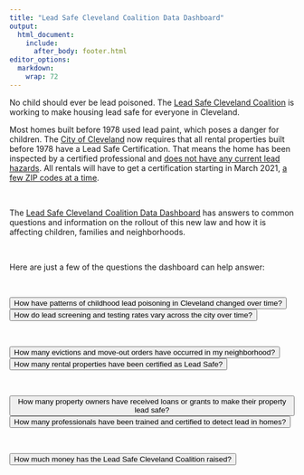 ```yaml
---
title: "Lead Safe Cleveland Coalition Data Dashboard"
output: 
  html_document: 
    include: 
      after_body: footer.html
editor_options: 
  markdown: 
    wrap: 72
---
```





No child should ever be lead poisoned. The [Lead Safe Cleveland Coalition](https://leadsafecle.org) is working to make housing lead safe for everyone in Cleveland. 


Most homes built before 1978 used lead paint, which poses a danger for children. The [City of Cleveland](https://cityofcleveland.legistar.com/LegislationDetail.aspx?ID=3971384&GUID=55AA3B1D-224B-41FD-B228-FC528D10269C&Options=ID%7CText%7C&Search=lead) now requires that all rental properties built before 1978 have a Lead Safe Certification. That means the home has been inspected by a certified professional and [does not have any current lead hazards](https://leadsafecle.org/6steps). All rentals will have to get a certification starting in March 2021, [a few ZIP codes at a time](https://leadsafecle.org/zip-code-groupings).

<br>

The [Lead Safe Cleveland Coalition Data Dashboard](https://cwru-urb-pov.shinyapps.io/lead_flexdashboard_blank_3_30_2021/) has answers to common questions and information on the rollout of this new law and how it is affecting children, families and neighborhoods. 

<br>

Here are just a few of the questions the dashboard can help answer:

<br>

<div class="btn-group">
<a href="https://cwru-urb-pov.shinyapps.io/lead_flexdashboard_blank_3_30_2021/#section-baseline"><button id="q1" value="q1">How have patterns of childhood lead poisoning in Cleveland changed over time?</button></a>
<a href="https://cwru-urb-pov.shinyapps.io/lead_flexdashboard_blank_3_30_2021/#section-implementation-and-monitoring"><button id="q2" value="q2">How do lead screening and testing rates vary across the city over time?</button></a>
</div>

<br>

<div class="btn-group">
<a href="https://cwru-urb-pov.shinyapps.io/lead_flexdashboard_blank_3_30_2021/#section-baseline-1"><button id="q3" value="q3">How many evictions and move-out orders have occurred in my neighborhood?</button></a>
<a href="https://cwru-urb-pov.shinyapps.io/lead_flexdashboard_blank_3_30_2021/#section-lead-safe-certification"><button id="q4" value="q4">How many rental properties have been certified as Lead Safe?</button></a>
</div>

<br>

<div class="btn-group">
<a href="https://cwru-urb-pov.shinyapps.io/lead_flexdashboard_blank_3_30_2021/#section-lead-safe-loans-and-grants"><button id="q5" value="q5">How many property owners have received loans or grants to make their property lead safe?</button></a>
<a href="https://cwru-urb-pov.shinyapps.io/lead_flexdashboard_blank_3_30_2021/#section-resource-center"><button id="q6" value="q6">How many professionals have been trained and certified to detect lead in homes?</button></a>
</div>

<br>


<a href="https://cwru-urb-pov.shinyapps.io/lead_flexdashboard_blank_3_30_2021/#section-development-advocacy"><button id="q7" value="q7">How much money has the Lead Safe Cleveland Coalition raised?</button></a>

<br>







